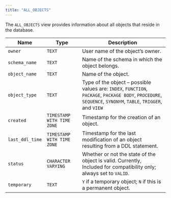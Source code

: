 ```yaml
---
title: "ALL_OBJECTS"
---
```


<div id="all_objects" class="registered_link"></div>

The `ALL_OBJECTS` view provides information about all objects that reside in the database.

| Name            | Type                       | Description                                                                                                                                                  |
| --------------- | -------------------------- | ------------------------------------------------------------------------------------------------------------------------------------------------------------ |
| `owner`         | `TEXT`                     | User name of the object’s owner.                                                                                                                             |
| `schema_name`   | `TEXT`                     | Name of the schema in which the object belongs.                                                                                                              |
| `object_name`   | `TEXT`                     | Name of the object.                                                                                                                                          |
| `object_type`   | `TEXT`                     | Type of the object – possible values are: `INDEX`, `FUNCTION`, `PACKAGE`, `PACKAGE BODY`, `PROCEDURE`, `SEQUENCE`, `SYNONYM`, `TABLE`, `TRIGGER`, and `VIEW` |
| `created`       | `TIMESTAMP WITH TIME ZONE` | Timestamp for the creation of an object.                                                                                                                     |
| `last_ddl_time` | `TIMESTAMP WITH TIME ZONE` | Timestamp for the last modification of an object resulting from a DDL statement.                                                                             |
| `status`        | `CHARACTER VARYING`        | Whether or not the state of the object is valid. Currently, Included for compatibility only; always set to `VALID`.                                          |
| `temporary`     | `TEXT`                     | `Y` if a temporary object; `N` if this is a permanent object.                                                                                                |
